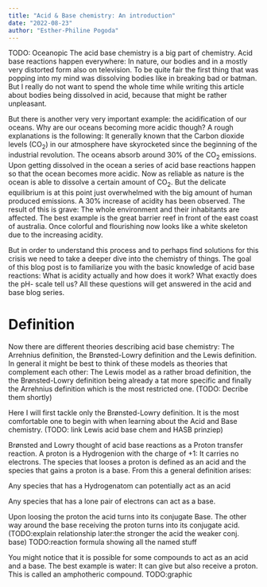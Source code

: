 ```yaml
---
title: "Acid & Base chemistry: An introduction"
date: "2022-08-23"
author: "Esther-Philine Pogoda"
---
```

TODO: Oceanopic
The acid base chemistry is a big part of chemistry. Acid base reactions happen everywhere: In nature, our bodies and in a mostly very distorted form also on television.
To be quite fair the first thing that was popping into my mind was dissolving bodies like in breaking bad or batman. But I really do not want to spend the whole time while writing this article 
about bodies being dissolved in acid, because that might be rather unpleasant.

But there is another very very important example: the acidification of our oceans. Why are our oceans becoming more acidic though? A rough explanations is the following: 
It generally known that the Carbon dioxide levels (CO$_2$) in our atmosphere have skyrocketed since the beginning of the industrial revolution. 
The oceans absorb around 30% of the CO$_2$ emissions. Upon getting dissolved in the ocean a series of acid base reactions happen so that the ocean becomes more acidic.
Now as reliable as nature is the ocean is able to dissolve a certain amount of CO$_2$. But the delicate equilibrium is at this point just overwhelmed with the big amount of human produced emissions. A 30% increase of acidity has been observed. The result of this 
is grave: The whole environment and their inhabitants are affected. The best example is the great barrier reef in front of the east coast of australia. Once colorful and flourishing now looks like a white skeleton due to the increasing acidity.

But in order to understand this process and to perhaps find solutions for this crisis we need to take a deeper dive into the chemistry of things. 
The goal of this blog post is to familiarize you with the basic knowledge of acid base reactions: What is acidity actually and how does it work?
What exactly does the pH- scale tell us? All these questions will get answered in the acid and base blog series.


# Definition

Now there are different theories describing acid base chemistry: The Arrehnius definition, the Brønsted-Lowry definition and the Lewis definition.
In general it might be best to think of these models as theories that complement each other: The Lewis model as a rather broad definition, the the Brønsted-Lowry definition being 
already a tat more specific and finally the Arrehnius definition which is the most restricted one. (TODO: Decribe them shortly)

Here I will first tackle only the Brønsted-Lowry definition. It is the most comfortable one to begin with when learning about the Acid and Base chemistry. (TODO: link Lewis acid base chem and HASB prinziep)

Brønsted and Lowry thought of acid base reactions as a Proton transfer reaction. A proton is a Hydrogenion with the charge of +1: It carries no electrons.
The species that looses a proton is defined as an acid and the species that gains a proton is a base. From this a general definition arises:

Any species that has a Hydrogenatom can potentially act as an acid

Any species that has a lone pair of electrons can act as a base.

Upon loosing the proton the acid turns into its conjugate Base. The other way around the base receiving the proton turns into its conjugate acid.(TODO:explain relationship later:the stronger the acid the weaker conj. base)
TODO:reaction formula showing all the named stuff

You might notice that it is possible for some compounds to act as an acid and a base. The best example is water: It can give but also receive a proton. This is called an amphotheric compound.
TODO:graphic


